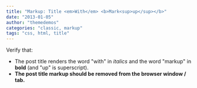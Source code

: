```yaml
---
title: "Markup: Title <em>With</em> <b>Mark<sup>up</sup></b>"
date: "2013-01-05"
author: "themedemos"
categories: "classic, markup"
tags: "css, html, title"
---
```


Verify that:

- The post title renders the word "with" in _italics_ and the word "markup" in **bold** (and "up" is superscript).
- **The post title markup should be removed from the browser window / tab.**
